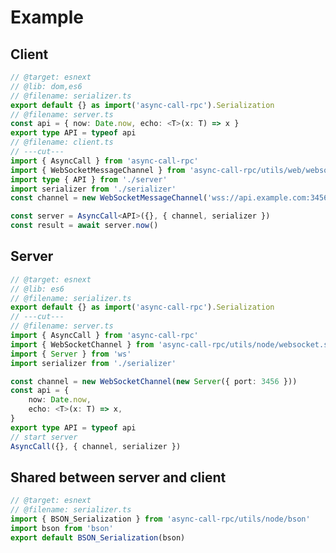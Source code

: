# Example

## Client

<style>{'code+a{display:none;}'}</style>

```ts twoslash
// @target: esnext
// @lib: dom,es6
// @filename: serializer.ts
export default {} as import('async-call-rpc').Serialization
// @filename: server.ts
const api = { now: Date.now, echo: <T>(x: T) => x }
export type API = typeof api
// @filename: client.ts
// ---cut---
import { AsyncCall } from 'async-call-rpc'
import { WebSocketMessageChannel } from 'async-call-rpc/utils/web/websocket.client'
import type { API } from './server'
import serializer from './serializer'
const channel = new WebSocketMessageChannel('wss://api.example.com:3456/')

const server = AsyncCall<API>({}, { channel, serializer })
const result = await server.now()
```

## Server

```ts twoslash
// @target: esnext
// @lib: es6
// @filename: serializer.ts
export default {} as import('async-call-rpc').Serialization
// ---cut---
// @filename: server.ts
import { AsyncCall } from 'async-call-rpc'
import { WebSocketChannel } from 'async-call-rpc/utils/node/websocket.server'
import { Server } from 'ws'
import serializer from './serializer'

const channel = new WebSocketChannel(new Server({ port: 3456 }))
const api = {
    now: Date.now,
    echo: <T>(x: T) => x,
}
export type API = typeof api
// start server
AsyncCall({}, { channel, serializer })
```

## Shared between server and client

```ts twoslash
// @target: esnext
// @filename: serializer.ts
import { BSON_Serialization } from 'async-call-rpc/utils/node/bson'
import bson from 'bson'
export default BSON_Serialization(bson)
```
